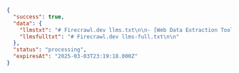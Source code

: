 ```json
{
  "success": true,
  "data": {
    "llmstxt": "# Firecrawl.dev llms.txt\n\n- [Web Data Extraction Tool](https://www.firecrawl.dev/)...",
    "llmsfulltxt": "# Firecrawl.dev llms-full.txt\n\n"
  },
  "status": "processing",
  "expiresAt": "2025-03-03T23:19:18.000Z"
}
```